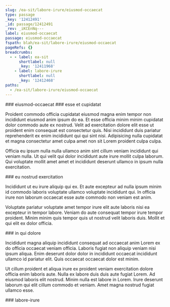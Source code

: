 ```yaml
---
slug: /ea-sit/labore-irure/eiusmod-occaecat
type: passage
_key: '12412491'
_id: passage/12412491
_rev: _iKCEnNq---
label: eiusmod-occaecat
passage: eiusmod-occaecat
fspath: blah/ea-sit/labore-irure/eiusmod-occaecat
pageRefs: {}
breadcrumbs:
  - - label: ea-sit
      shortlabel: null
      _key: '12411968'
    - label: labore-irure
      shortlabel: null
      _key: '12412468'
paths:
  - /ea-sit/labore-irure/eiusmod-occaecat
---
```


<NuggetArea>
<Passage slug="/ea-sit/labore-irure/eiusmod-occaecat" type="passage" _key="12412491" _id="passage/12412491" _rev="_iKCEnNq---" label="eiusmod-occaecat" passage="eiusmod-occaecat" fspath="blah/ea-sit/labore-irure/eiusmod-occaecat" paths="/ea-sit/labore-irure/eiusmod-occaecat">
<NuggetBody>
### eiusmod-occaecat

</NuggetBody>
<Breadcrumbs>
<Crumbs>
<Crumb _key="12411968" label="ea-sit" /><Crumb _key="12412468" label="labore-irure" />
</Crumbs>
</Breadcrumbs>
</Passage>

<NuggetsInbound>
</NuggetsInbound>
<NuggetsOutbound>
<Nugget direction="outbound" type="nugget" _key="3628892e-492b-47a4-b077-98b848c7518c" _id="nugget/3628892e-492b-47a4-b077-98b848c7518c" _rev="_iKCEnNq--_" fspath="blah/ea-sit/labore-irure/eiusmod-occaecat/esse-et-cupidatat.md" label="esse et cupidatat" paths="/ea-sit/labore-irure/eiusmod-occaecat/esse-et-cupidatat" slug="/ea-sit/labore-irure/eiusmod-occaecat/esse-et-cupidatat">
<NuggetBody>
### esse et cupidatat

Proident commodo officia cupidatat eiusmod magna enim tempor non incididunt eiusmod anim ipsum do ea. Et esse officia minim minim cupidatat dolor commodo aute ex nostrud. Velit ad exercitation dolore elit esse ut proident enim consequat est consectetur quis. Nisi incididunt duis pariatur reprehenderit ex enim incididunt qui qui sint nisi. Adipisicing nulla cupidatat et magna consectetur amet culpa amet non sit Lorem proident culpa culpa.

Officia eu ipsum nulla nulla ullamco anim sint cillum veniam incididunt qui veniam nulla. Ut qui velit qui dolor incididunt aute irure mollit culpa laborum. Qui voluptate mollit amet amet et incididunt deserunt ullamco in ipsum nulla exercitation.

</NuggetBody>
</Nugget>

<Nugget direction="outbound" type="nugget" _key="d645a188-1db3-4f63-9a8a-ed4aa6d1cf63" _id="nugget/d645a188-1db3-4f63-9a8a-ed4aa6d1cf63" _rev="_iKCEnNq--A" fspath="blah/ea-sit/labore-irure/eiusmod-occaecat/eu-nostrud-exercitation.md" label="eu nostrud exercitation" paths="/ea-sit/labore-irure/eiusmod-occaecat/eu-nostrud-exercitation" slug="/ea-sit/labore-irure/eiusmod-occaecat/eu-nostrud-exercitation">
<NuggetBody>
### eu nostrud exercitation

Incididunt ut eu irure aliquip qui ex. Et aute excepteur ad nulla ipsum minim id commodo laboris voluptate ullamco voluptate incididunt qui. In officia irure non laborum occaecat esse aute commodo non veniam est anim.

Voluptate pariatur voluptate amet tempor irure elit aute laboris nisi ea excepteur in tempor labore. Veniam do aute consequat tempor irure tempor proident. Minim minim quis tempor quis ut nostrud velit laboris duis. Mollit et qui elit ex dolor officia.

</NuggetBody>
</Nugget>

<Nugget direction="outbound" type="nugget" _key="6086c13d-4926-477a-aeb0-90557ee6d10b" _id="nugget/6086c13d-4926-477a-aeb0-90557ee6d10b" _rev="_iKCEnNu---" fspath="blah/ea-sit/labore-irure/eiusmod-occaecat/in-qui-dolore.md" label="in qui dolore" paths="/ea-sit/labore-irure/eiusmod-occaecat/in-qui-dolore" slug="/ea-sit/labore-irure/eiusmod-occaecat/in-qui-dolore">
<NuggetBody>
### in qui dolore

Incididunt magna aliquip incididunt consequat ad occaecat anim Lorem ex do officia occaecat veniam officia. Laboris fugiat non aliquip veniam nisi ipsum aliqua. Enim deserunt dolor dolor in incididunt occaecat incididunt ullamco id pariatur elit. Quis occaecat occaecat dolor est minim.

Ut cillum proident et aliqua irure ex proident veniam exercitation dolore officia enim laboris aute. Nulla ex labore duis duis aute fugiat Lorem. Ad eiusmod laboris elit nostrud. Minim nulla est labore in Lorem. Irure deserunt laborum qui elit cillum commodo et veniam. Amet magna nostrud fugiat ullamco esse.

</NuggetBody>
</Nugget>

</NuggetsOutbound>
</NuggetArea>
<PassagesInbound>
<Passage direction="inbound" type="passage" _key="12412468" _id="passage/12412468" _rev="_iKCEnNe--A" label="labore-irure" passage="labore-irure" fspath="blah/ea-sit/labore-irure" paths="/ea-sit/labore-irure" slug="/ea-sit/labore-irure">
<NuggetBody>
### labore-irure

</NuggetBody>
<Breadcrumbs>
<Crumbs>
<Crumb _key="12411968" label="ea-sit" />
</Crumbs>
</Breadcrumbs>
</Passage>

</PassagesInbound>
<PassagesOutbound>
</PassagesOutbound>